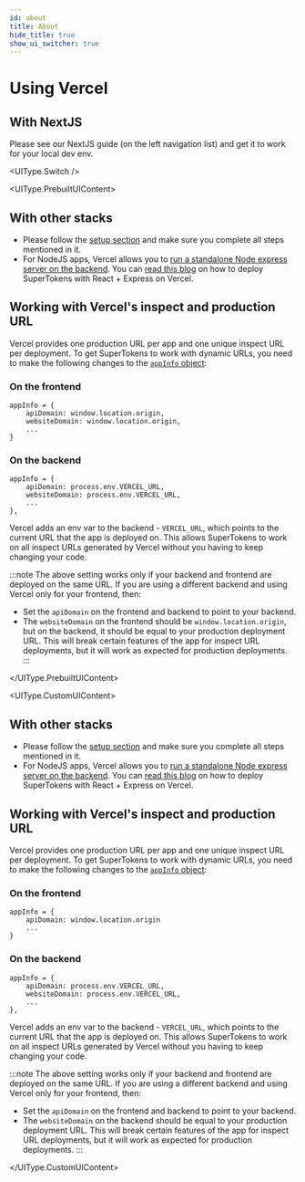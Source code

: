```yaml
---
id: about
title: About
hide_title: true
show_ui_switcher: true
---
```



# Using Vercel

## With NextJS
Please see our NextJS guide (on the left navigation list) and get it to work for your local dev env.

<UIType.Switch />

<UIType.PrebuiltUIContent>

## With other stacks
- Please follow the [setup section](/docs/quickstart/frontend-setup) and make sure you complete all steps mentioned in it.
- For NodeJS apps, Vercel allows you to [run a standalone Node express server on the backend](https://vercel.com/guides/using-express-with-vercel#standalone-express). You can [read this blog](https://supertokens.com/blog/how-to-deploy-supertokens-with-react-nodejs-express-on-vercel) on how to deploy SuperTokens with React + Express on Vercel.

## Working with Vercel's inspect and production URL

Vercel provides one production URL per app and one unique inspect URL per deployment. To get SuperTokens to work with dynamic URLs, you need to make the following changes to the [`appInfo` object](/docs/references/app-info):

### On the frontend

```text
appInfo = {
    apiDomain: window.location.origin,
    websiteDomain: window.location.origin,
    ...
}
```

### On the backend

```text
appInfo = {
    apiDomain: process.env.VERCEL_URL,
    websiteDomain: process.env.VERCEL_URL,
    ...
},
```

Vercel adds an env var to the backend - `VERCEL_URL`, which points to the current URL that the app is deployed on. This allows SuperTokens to work on all inspect URLs generated by Vercel without you having to keep changing your code.

:::note
The above setting works only if your backend and frontend are deployed on the same URL. If you are using a different backend and using Vercel only for your frontend, then:
- Set the `apiDomain` on the frontend and backend to point to your backend.
- The `websiteDomain` on the frontend should be `window.location.origin`, but on the backend, it should be equal to your production deployment URL. This will break certain features of the app for inspect URL deployments, but it will work as expected for production deployments.
:::

</UIType.PrebuiltUIContent>

<UIType.CustomUIContent>

## With other stacks
- Please follow the [setup section](../../custom-ui/init/frontend) and make sure you complete all steps mentioned in it.
- For NodeJS apps, Vercel allows you to [run a standalone Node express server on the backend](https://vercel.com/guides/using-express-with-vercel#standalone-express). You can [read this blog](https://supertokens.com/blog/how-to-deploy-supertokens-with-react-nodejs-express-on-vercel) on how to deploy SuperTokens with React + Express on Vercel.

## Working with Vercel's inspect and production URL

Vercel provides one production URL per app and one unique inspect URL per deployment. To get SuperTokens to work with dynamic URLs, you need to make the following changes to the [`appInfo` object](../../appinfo):

### On the frontend

```text
appInfo = {
    apiDomain: window.location.origin
    ...
}
```

### On the backend

```text
appInfo = {
    apiDomain: process.env.VERCEL_URL,
    websiteDomain: process.env.VERCEL_URL,
    ...
},
```

Vercel adds an env var to the backend - `VERCEL_URL`, which points to the current URL that the app is deployed on. This allows SuperTokens to work on all inspect URLs generated by Vercel without you having to keep changing your code.

:::note
The above setting works only if your backend and frontend are deployed on the same URL. If you are using a different backend and using Vercel only for your frontend, then:
- Set the `apiDomain` on the frontend and backend to point to your backend.
- The `websiteDomain` on the backend should be equal to your production deployment URL. This will break certain features of the app for inspect URL deployments, but it will work as expected for production deployments.
:::

</UIType.CustomUIContent>
